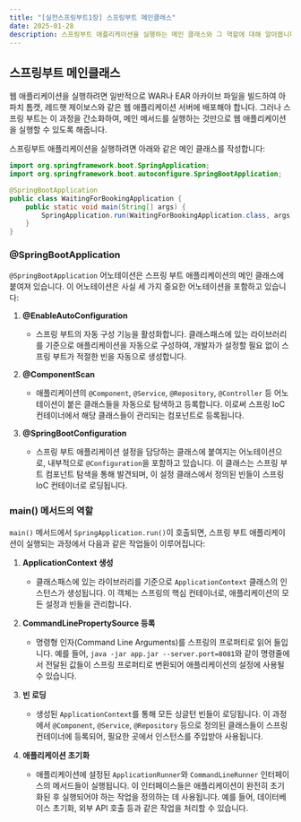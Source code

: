 ```yaml
---
title: "[실전스프링부트1장] 스프링부트 메인클래스"
date: 2025-01-28
description: 스프링부트 애플리케이션을 실행하는 메인 클래스와 그 역할에 대해 알아봅니다. 스프링부트의 자동 구성, 컴포넌트 탐색, 애플리케이션 초기화 과정을 이해할 수 있습니다.
---
```



## 스프링부트 메인클래스

웹 애플리케이션을 실행하려면 일반적으로 WAR나 EAR 아카이브 파일을 빌드하여 아파치 톰캣, 레드햇 제이보스와 같은 웹 애플리케이션 서버에 배포해야 합니다. 그러나 스프링 부트는 이 과정을 간소화하여, 메인 메서드를 실행하는 것만으로 웹 애플리케이션을 실행할 수 있도록 해줍니다.

스프링부트 애플리케이션을 실행하려면 아래와 같은 메인 클래스를 작성합니다:

```java
import org.springframework.boot.SpringApplication;
import org.springframework.boot.autoconfigure.SpringBootApplication;

@SpringBootApplication
public class WaitingForBookingApplication {
    public static void main(String[] args) {
        SpringApplication.run(WaitingForBookingApplication.class, args);
    }
}
```

### @SpringBootApplication

`@SpringBootApplication` 어노테이션은 스프링 부트 애플리케이션의 메인 클래스에 붙여져 있습니다. 이 어노테이션은 사실 세 가지 중요한 어노테이션을 포함하고 있습니다:

1. **@EnableAutoConfiguration**  
   - 스프링 부트의 자동 구성 기능을 활성화합니다. 클래스패스에 있는 라이브러리를 기준으로 애플리케이션을 자동으로 구성하여, 개발자가 설정할 필요 없이 스프링 부트가 적절한 빈을 자동으로 생성합니다.
   
2. **@ComponentScan**  
   - 애플리케이션의 `@Component`, `@Service`, `@Repository`, `@Controller` 등 어노테이션이 붙은 클래스들을 자동으로 탐색하고 등록합니다. 이로써 스프링 IoC 컨테이너에서 해당 클래스들이 관리되는 컴포넌트로 등록됩니다.
   
3. **@SpringBootConfiguration**  
   - 스프링 부트 애플리케이션 설정을 담당하는 클래스에 붙여지는 어노테이션으로, 내부적으로 `@Configuration`을 포함하고 있습니다. 이 클래스는 스프링 부트 컴포넌트 탐색을 통해 발견되며, 이 설정 클래스에서 정의된 빈들이 스프링 IoC 컨테이너로 로딩됩니다.

### main() 메서드의 역할

`main()` 메서드에서 `SpringApplication.run()`이 호출되면, 스프링 부트 애플리케이션이 실행되는 과정에서 다음과 같은 작업들이 이루어집니다:

1. **ApplicationContext 생성**  
   - 클래스패스에 있는 라이브러리를 기준으로 `ApplicationContext` 클래스의 인스턴스가 생성됩니다. 이 객체는 스프링의 핵심 컨테이너로, 애플리케이션의 모든 설정과 빈들을 관리합니다.

2. **CommandLinePropertySource 등록**  
   - 명령형 인자(Command Line Arguments)를 스프링의 프로퍼티로 읽어 들입니다. 예를 들어, `java -jar app.jar --server.port=8081`와 같이 명령줄에서 전달된 값들이 스프링 프로퍼티로 변환되어 애플리케이션의 설정에 사용될 수 있습니다.

3. **빈 로딩**  
   - 생성된 `ApplicationContext`를 통해 모든 싱글턴 빈들이 로딩됩니다. 이 과정에서 `@Component`, `@Service`, `@Repository` 등으로 정의된 클래스들이 스프링 컨테이너에 등록되어, 필요한 곳에서 인스턴스를 주입받아 사용됩니다.

4. **애플리케이션 초기화**  
   - 애플리케이션에 설정된 `ApplicationRunner`와 `CommandLineRunner` 인터페이스의 메서드들이 실행됩니다. 이 인터페이스들은 애플리케이션이 완전히 초기화된 후 실행되어야 하는 작업을 정의하는 데 사용됩니다. 예를 들어, 데이터베이스 초기화, 외부 API 호출 등과 같은 작업을 처리할 수 있습니다.

